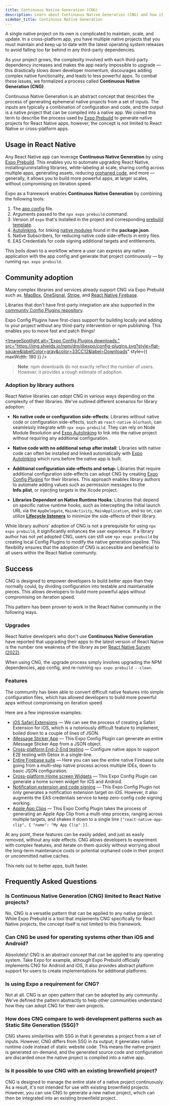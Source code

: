 ```yaml
---
title: Continuous Native Generation (CNG)
description: Learn about Continuous Native Generation (CNG) and how it works.
sidebar_title: Continuous Native Generation
---
```



A single native project on its own is complicated to maintain, scale, and update. In a cross-platform app, you have multiple native projects that you must maintain and keep up to date with the latest operating system releases to avoid falling too far behind in any third-party dependencies.

As your project grows, the complexity involved with each third-party dependency increases and makes the app nearly impossible to upgrade &mdash; this drastically slows down developer momentum, discourages adding complex native functionality, and leads to less powerful apps. To combat these issues, we formalized a process called **Continuous Native Generation (CNG)**.

Continuous Native Generation is an abstract concept that describes the process of generating ephemeral native projects from a set of inputs. The inputs are typically a combination of configuration and code, and the output is a native project that can be compiled into a native app. We coined this term to describe the process used by [Expo Prebuild](/workflow/prebuild) to generate native projects for React Native apps, however, the concept is not limited to React Native or cross-platform apps.

## Usage in React Native

Any React Native app can leverage **Continuous Native Generation** by using [Expo Prebuild](/workflow/prebuild). This enables you to automate upgrading React Native, installing/uninstalling libraries, white-labeling at scale, sharing config across multiple apps, generating assets, reducing [orphaned code](workflow/prebuild/#orphaned-code), and more &mdash; generally, it allows you to build more powerful apps, at larger scales, without compromising on iteration speed.

Expo as a framework enables **Continuous Native Generation** by combining the following tools:

1. The [app config](/workflow/configuration/) file.
2. Arguments passed to the `npx expo prebuild` command.
3. Version of `expo` that's installed in the project and corresponding [prebuild template](https://github.com/expo/expo/tree/main/templates/expo-template-bare-minimum).
4. [Autolinking](/more/glossary-of-terms#autolinking), for linking [native modules](/more/glossary-of-terms/#native-module) found in the **package.json**.
5. Native Subscribers, for reducing native code side-effects in entry files.
6. EAS Credentials for code signing additional targets and entitlements.

This boils down to a workflow where a user can express any native application with the app config and generate that project continuously &mdash; by running `npx expo prebuild`.

## Community adoption

Many complex libraries and services already support CNG via Expo Prebuild such as, [MapBox](https://github.com/rnmapbox/maps), [OneSignal](https://github.com/OneSignal/onesignal-expo-plugin), [Stripe](https://github.com/stripe/stripe-react-native), and [React Native Firebase](https://rnfirebase.io/#expo).

Libraries that don't have first-party integration are also supported in the [community Config Plugins repository](https://github.com/expo/config-plugins/).

Expo Config Plugins have first-class support for building locally and adding to your project without any third-party intervention or npm publishing. This enables you to move fast and patch things!

<a
  aria-label="Expo Config Plugins downloads"
  href="http://www.npmtrends.com/@expo/config-plugins"
  target="_blank">
  <ImageSpotlight
    alt="Expo Config Plugins downloads."
    src="https://img.shields.io/npm/dm/@expo/config-plugins.svg?style=flat-square&labelColor=gray&color=33CC12&label=Downloads"
    style={{ maxWidth: 180 }}
  />
</a>

> **Note**: npm downloads do not exactly reflect the number of users. However, it provides a rough estimate of adoption.

### Adoption by library authors

React Native libraries can _adopt_ CNG in various ways depending on the complexity of their libraries. We've outlined different scenarios for library adoption:

- **No native code or configuration side-effects**: Libraries without native code or configuration side-effects, such as `react-native-blurhash`, can seamlessly integrate with `npx expo prebuild`. They can rely on Node Module Resolution and [Expo Autolinking](/more/glossary-of-terms#autolinking) to link into the native project without requiring any additional configuration.

- **Native code with no additional setup after install**: Libraries with native code can often be installed and linked automatically with [Expo Autolinking](/more/glossary-of-terms#autolinking) which runs before the native app is built.

- **Additional configuration side-effects and setup**: Libraries that require additional configuration side-effects can adopt CNG by creating [Expo Config Plugins](/config-plugins/introduction/) for their libraries. This approach enables library authors to automate adding values such as permission messages to the **Info.plist**, or injecting targets in the Xcode project.

- **Libraries Dependent on Native Runtime Hooks**: Libraries that depend on specific native runtime hooks, such as intercepting the initial launch URL via the `AppDelegate`, `MainActivity`, `MainApplication`, and so on, can utilize [**Lifecycle listeners**](/modules/android-lifecycle-listeners/) to minimize the side-effects of their library.

While library authors' adoption of CNG is not a prerequisite for using `npx expo prebuild`, it significantly enhances the user experience. If a library author has not yet adopted CNG, users can still use `npx expo prebuild` by creating local Config Plugins to modify the native generation pipeline. This flexibility ensures that the adoption of CNG is accessible and beneficial to all users within the React Native community.

## Success

CNG is designed to empower developers to build better apps than they normally could, by dividing configuration into testable and maintainable pieces. This allows developers to build more powerful apps without compromising on iteration speed.

This pattern has been proven to work in the React Native community in the following ways.

### Upgrades

React Native developers who don't use **Continuous Native Generation** have reported that upgrading their apps to the latest version of React Native is the number one weakness of the library as per [React Native Survey (2022)](https://results.stateofreactnative.com/opinions/opinions_pain_points).

When using CNG, the upgrade process simply involves upgrading the NPM dependencies, app config, and re-running `npx expo prebuild --clean`.

### Features

The community has been able to convert difficult native features into simple configuration files, which has allowed developers to build more powerful apps without compromising on iteration speed.

Here are a few impressive examples:

- [iOS Safari Extensions](https://github.com/andrew-levy/react-native-safari-extension) &mdash; We can see the process of creating a Safari Extension for iOS, which is a notoriously difficult feature to implement, boiled down to a couple of lines of JSON.
- [iMessage Sticker App](https://github.com/expo/config-plugins/tree/main/packages/ios-stickers) &mdash; This Expo Config Plugin can generate an entire iMessage Sticker App from a JSON object.
- [Cross-platform End-2-End testing](https://github.com/expo/config-plugins/tree/main/packages/detox) &mdash; Configure native apps to support E2E testing with Detox in a single-line.
- [Entire Firebase suite](https://rnfirebase.io/) &mdash; Here you can see the entire native Firebase suite going from a multi-step native process across multiple IDEs, down to basic JSON configuration.
- [Cross-platform Home screen Widgets](https://github.com/gaishimo/eas-widget-example) &mdash; This Expo Config Plugin can generate a home screen widget for iOS and Android.
- [Notification extension and code signing](https://github.com/OneSignal/onesignal-expo-plugin) &mdash; This Expo Config Plugin not only generates a notification extension target on iOS. However, it also augments the EAS credentials service to keep zero-config code signing working.
- [Apple App Clips](https://github.com/bndkt/react-native-app-clip) &mdash; This Expo Config Plugin takes the process of generating an Apple App Clip from a multi-step process, ranging across multiple targets, and shakes it down to a single line `["react-native-app-clip", { "name": "My App Clip" }]`.

At any point, these features can be easily added, and just as easily removed, without any side effects. CNG allows developers to experiment with complex features, and iterate on them quickly without worrying about the long-term maintenance costs or potential orphaned code in their project or uncommitted native caches.

This nets out to better apps, built faster.

## Frequently Asked Questions

### Is Continuous Native Generation (CNG) limited to React Native projects?

No, CNG is a versatile pattern that can be applied to any native project. While Expo Prebuild is a tool that implements CNG specifically for React Native projects, the concept itself is not limited to this framework.

### Can CNG be used for operating systems other than iOS and Android?

Absolutely! CNG is an abstract concept that can be applied to any operating system. Take Expo for example, although Expo Prebuild officially implements CNG for Android and iOS, it also provides abstract platform support for users to create implementations for additional platforms.

### Is using Expo a requirement for CNG?

Not at all. CNG is an open pattern that can be adopted by any community. We've defined the pattern abstractly to help other communities understand how they can adopt CNG for their own projects.

### How does CNG compare to web development patterns such as Static Site Generation (SSG)?

CNG shares similarities with SSG in that it generates a project from a set of inputs. However, CNG differs from SSG in its output; it generates native runtime code instead of static website code. This means the native project is generated on-demand, and the generated source code and configuration are discarded once the native project is compiled into a native app.

### Is it possible to use CNG with an existing brownfield project?

CNG is designed to manage the entire state of a native project continuously. As a result, it's not intended for use with existing brownfield projects. However, you can use CNG to generate a new native project, which can then be integrated into an existing brownfield project.
